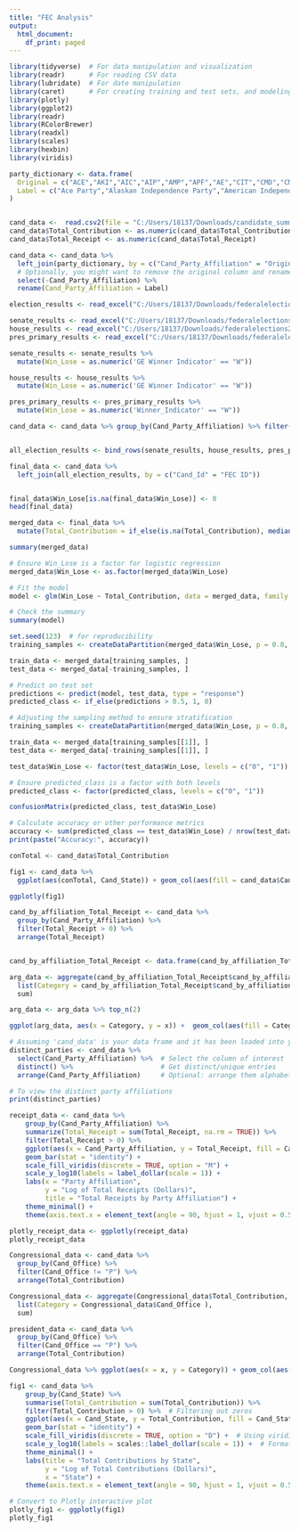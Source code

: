```yaml
---
title: "FEC Analysis"
output:
  html_document:
    df_print: paged
---
```




```r

library(tidyverse)  # For data manipulation and visualization
library(readr)      # For reading CSV data
library(lubridate)  # For date manipulation
library(caret)      # For creating training and test sets, and modeling
library(plotly)
library(ggplot2)
library(readr)
library(RColorBrewer)
library(readxl)
library(scales)
library(hexbin)
library(viridis)


```

```r

party_dictionary <- data.frame(
  Original = c("ACE","AKI","AIC","AIP","AMP","APF","AE","CIT","CMD","CMP","COM","CNC","CRV","CON","CST","COU","DCG","DNL","DEM","D/C","DFL","DGR","FED","FLP","FRE","GWP","GRT","GRE","GR","HRP","IDP","IND","IAP","ICD","IGR","IP","IDE","IGD","JCN","JUS","LRU","LBR","LFT","LBL","LIB","LBU","MTP","NDP","NLP","NA","NJC","NPP","NPA","NOP","NNE","N","NON","OE","OTH","PG","PSL","PAF","PFP","PFD","POP","PPY","PCH","PPD","PRO","NAP","PRI","RUP","REF","REP","RES","RTL","SEP","SLP","SUS","SOC","SWP","TX","TWR","TEA","THD","LAB","USP","UST","UN","UC","UNI","UNK","VET","WTP","W"),
  Label = c("Ace Party","Alaskan Independence Party","American Independent Conservative","American Independent Party","American Party","American People's Freedom Party","Americans Elect","Citizens' Party","Commandments Party","Commonwealth Party of the U.S.","Communist Party","Concerned Citizens Party Of Connecticut","Conservative Party","Constitution Party","Constitutional","Country","D.C. Statehood Green Party","Democratic -Nonpartisan League","Democratic Party","Democratic/Conservative","Democratic-Farmer-Labor","Desert Green Party","Federalist","Freedom Labor Party","Freedom Party","George Wallace Party","Grassroots","Green Party","Green-Rainbow","Human Rights Party","Independence Party","Independent","Independent American Party","Independent Conservative Democratic","Independent Green","Independent Party","Independent Party of Delaware","Industrial Government Party","Jewish/Christian National","Justice Party","La Raza Unida","Labor Party","Less Federal Taxes","Liberal Party","Libertarian Party","Liberty Union Party","Mountain Party","National Democratic Party","Natural Law Party","New Alliance","New Jersey Conservative Party","New Progressive Party","No Party Affiliation","No Party Preference","None","Nonpartisan","Non-Party","One Earth Party","Other","Pacific Green","Party for Socialism and Liberation","Peace And Freedom","Peace And Freedom Party","Peace Freedom Party","People Over Politics","People's Party","Personal Choice Party","Popular Democratic Party","Progressive Party","Prohibition Party","Puerto Rican Independence Party","Raza Unida Party","Reform Party","Republican Party","Resource Party","Right To Life","Socialist Equality Party","Socialist Labor Party","Socialist Party","Socialist Party U.S.A.","Socialist Workers Party","Taxpayers","Taxpayers Without Representation","Tea Party","Theo-Democratic","U.S. Labor Party","U.S. People's Party","U.S. Taxpayers Party","Unaffiliated","United Citizen","United Party","Unknown","Veterans Party","We the People","Write-In")
)



```

```r
cand_data <-  read.csv2(file = "C:/Users/18137/Downloads/candidate_summary_2020.csv", sep = "," , )
cand_data$Total_Contribution <- as.numeric(cand_data$Total_Contribution)
cand_data$Total_Receipt <- as.numeric(cand_data$Total_Receipt)

cand_data <- cand_data %>%
  left_join(party_dictionary, by = c("Cand_Party_Affiliation" = "Original")) %>%
  # Optionally, you might want to remove the original column and rename the new one
  select(-Cand_Party_Affiliation) %>%
  rename(Cand_Party_Affiliation = Label)

election_results <- read_excel("C:/Users/18137/Downloads/federalelections2020.xlsx")

senate_results <- read_excel("C:/Users/18137/Downloads/federalelections2020.xlsx", sheet = "12. US Senate Results by State")
house_results <- read_excel("C:/Users/18137/Downloads/federalelections2020.xlsx", sheet = "13. US House Results by State")
pres_primary_results <- read_excel("C:/Users/18137/Downloads/federalelections2020.xlsx", sheet = "9. 2020 Pres General Results")
```

```r
senate_results <- senate_results %>%
  mutate(Win_Lose = as.numeric('GE Winner Indicator' == "W"))

house_results <- house_results %>%
  mutate(Win_Lose = as.numeric('GE Winner Indicator' == "W"))

pres_primary_results <- pres_primary_results %>%
  mutate(Win_Lose = as.numeric('Winner_Indicator' == "W"))
```

```r
cand_data <- cand_data %>% group_by(Cand_Party_Affiliation) %>% filter(Total_Receipt > 0)


all_election_results <- bind_rows(senate_results, house_results, pres_primary_results)

final_data <- cand_data %>%
  left_join(all_election_results, by = c("Cand_Id" = "FEC ID"))


final_data$Win_Lose[is.na(final_data$Win_Lose)] <- 0
head(final_data)

merged_data <- final_data %>%
  mutate(Total_Contribution = if_else(is.na(Total_Contribution), median(Total_Contribution, na.rm = TRUE), Total_Contribution))

summary(merged_data)


```

```r
# Ensure Win_Lose is a factor for logistic regression
merged_data$Win_Lose <- as.factor(merged_data$Win_Lose)

# Fit the model
model <- glm(Win_Lose ~ Total_Contribution, data = merged_data, family = binomial(),control = glm.control(maxit = 10000))

# Check the summary
summary(model)
```

```r
set.seed(123)  # for reproducibility
training_samples <- createDataPartition(merged_data$Win_Lose, p = 0.8, list = FALSE)

train_data <- merged_data[training_samples, ]
test_data <- merged_data[-training_samples, ]

# Predict on test set
predictions <- predict(model, test_data, type = "response")
predicted_class <- if_else(predictions > 0.5, 1, 0)

# Adjusting the sampling method to ensure stratification
training_samples <- createDataPartition(merged_data$Win_Lose, p = 0.8, list = TRUE, times = 1)

train_data <- merged_data[training_samples[[1]], ]
test_data <- merged_data[-training_samples[[1]], ]

test_data$Win_Lose <- factor(test_data$Win_Lose, levels = c("0", "1"))

# Ensure predicted_class is a factor with both levels
predicted_class <- factor(predicted_class, levels = c("0", "1"))

confusionMatrix(predicted_class, test_data$Win_Lose)

# Calculate accuracy or other performance metrics
accuracy <- sum(predicted_class == test_data$Win_Lose) / nrow(test_data)
print(paste("Accuracy:", accuracy))

```


```r
conTotal <- cand_data$Total_Contribution 

fig1 <- cand_data %>% 
  ggplot(aes(conTotal, Cand_State)) + geom_col(aes(fill = cand_data$Cand_State)) + scale_x_continuous(labels = scales::label_dollar(prefix = "$"))

ggplotly(fig1)
```
```r
cand_by_affiliation_Total_Receipt <- cand_data %>% 
  group_by(Cand_Party_Affiliation) %>% 
  filter(Total_Receipt > 0) %>% 
  arrange(Total_Receipt)


cand_by_affiliation_Total_Receipt <- data.frame(cand_by_affiliation_Total_Receipt$Cand_Party_Affiliation, cand_by_affiliation_Total_Receipt$Total_Receipt)

arg_data <- aggregate(cand_by_affiliation_Total_Receipt$cand_by_affiliation_Total_Receipt.Total_Receipt,
  list(Category = cand_by_affiliation_Total_Receipt$cand_by_affiliation_Total_Receipt.Cand_Party_Affiliation),
  sum)

arg_data <- arg_data %>% top_n(2)

ggplot(arg_data, aes(x = Category, y = x)) +  geom_col(aes(fill = Category)) + scale_y_continuous(labels = scales::label_dollar(prefix = "$", suffix = ""))
```


```r
# Assuming 'cand_data' is your data frame and it has been loaded into your R session
distinct_parties <- cand_data %>%
  select(Cand_Party_Affiliation) %>%  # Select the column of interest
  distinct() %>%                      # Get distinct/unique entries
  arrange(Cand_Party_Affiliation)     # Optional: arrange them alphabetically

# To view the distinct party affiliations
print(distinct_parties)
```


```r
receipt_data <- cand_data %>%
    group_by(Cand_Party_Affiliation) %>%
    summarize(Total_Receipt = sum(Total_Receipt, na.rm = TRUE)) %>%
    filter(Total_Receipt > 0) %>%  
    ggplot(aes(x = Cand_Party_Affiliation, y = Total_Receipt, fill = Cand_Party_Affiliation)) +
    geom_bar(stat = "identity") +
    scale_fill_viridis(discrete = TRUE, option = "M") +
    scale_y_log10(labels = label_dollar(scale = 1)) +
    labs(x = "Party Affiliation",
         y = "Log of Total Receipts (Dollars)",
         title = "Total Receipts by Party Affiliation") +
    theme_minimal() +
    theme(axis.text.x = element_text(angle = 90, hjust = 1, vjust = 0.5))

plotly_receipt_data <- ggplotly(receipt_data)
plotly_receipt_data
```

```r
Congressional_data <- cand_data %>% 
  group_by(Cand_Office) %>% 
  filter(Cand_Office != "P") %>% 
  arrange(Total_Contribution)

Congressional_data <- aggregate(Congressional_data$Total_Contribution,
  list(Category = Congressional_data$Cand_Office ),
  sum)

president_data <- cand_data %>% 
  group_by(Cand_Office) %>% 
  filter(Cand_Office == "P") %>% 
  arrange(Total_Contribution)
```


```r
Congressional_data %>% ggplot(aes(x = x, y = Category)) + geom_col(aes(fill = Category)) + scale_x_continuous(label = scales::label_dollar(prefix = "$"))
```


```r
fig1 <- cand_data %>%
    group_by(Cand_State) %>%
    summarise(Total_Contribution = sum(Total_Contribution)) %>%
    filter(Total_Contribution > 0) %>%  # Filtering out zeros
    ggplot(aes(x = Cand_State, y = Total_Contribution, fill = Cand_State)) +
    geom_bar(stat = "identity") +
    scale_fill_viridis(discrete = TRUE, option = "D") +  # Using viridis for discrete color mapping
    scale_y_log10(labels = scales::label_dollar(scale = 1)) +  # Formatting y-axis as dollar values
    theme_minimal() +
    labs(title = "Total Contributions by State",
         y = "Log of Total Contributions (Dollars)",
         x = "State") +
    theme(axis.text.x = element_text(angle = 90, hjust = 1, vjust = 0.5))  # Vertical x-axis labels

# Convert to Plotly interactive plot
plotly_fig1 <- ggplotly(fig1)
plotly_fig1

```


